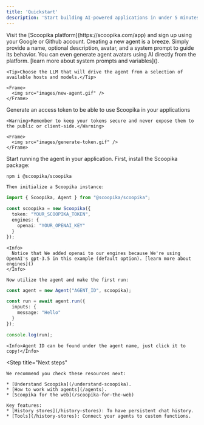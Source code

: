 ```yaml
---
title: 'Quickstart'
description: 'Start building AI-powered applications in under 5 minutes'
---
```


<Steps>
  <Step title="Create your account">
    Visit the [Scoopika platform](https://scoopika.com/app) and sign up using your Google or Github account.
  </Step>
  <Step title="Create your first agent">
    Creating a new agent is a breeze. Simply provide a name, optional description, avatar, and a system prompt to guide its behavior. You can even generate agent avatars using AI directly from the platform. [learn more about system prompts and variables]().

    <Tip>Choose the LLM that will drive the agent from a selection of available hosts and models.</Tip>

    <Frame>
      <img src="images/new-agent.gif" />
    </Frame>

  </Step>
  <Step title="Generate token">
    Generate an access token to be able to use Scoopika in your applications

    <Warning>Remember to keep your tokens secure and never expose them to the public or client-side.</Warning>

    <Frame>
      <img src="images/generate-token.gif" />
    </Frame>

  </Step>
  <Step title="Run the agent">
    Start running the agent in your application. First, install the Scoopika package:

```bash
npm i @scoopika/scoopika
```

    Then initialize a Scoopika instance:

```typescript
import { Scoopika, Agent } from "@scoopika/scoopika";

const scoopika = new Scoopika({
  token: "YOUR_SCOOPIKA_TOKEN",
  engines: {
    openai: "YOUR_OPENAI_KEY"
  }
});
```

    <Info>
      Notice that We added openai to our engines because We're using OpenAI's gpt-3.5 in this example (default option). [learn more about engines]()
    </Info>

    Now utilize the agent and make the first run:

```typescript
const agent = new Agent("AGENT_ID", scoopika);

const run = await agent.run({
  inputs: {
    message: "Hello"
  }
});

console.log(run);
```

    <Info>Agent ID can be found under the agent name, just click it to copy!</Info>

  </Step>

  <Step
    title="Next steps"
  >
    We recommend you check these resources next:

    * [Understand Scoopika](/understand-scoopika).
    * [How to work with agents](/agents).
    * [Scoopika for the web](/scoopika-for-the-web)

    Key features:
    * [History stores](/history-stores): To have persistent chat history.
    * [Tools](/history-stores): Connect your agents to custom functions.
  </Step>

</Steps>